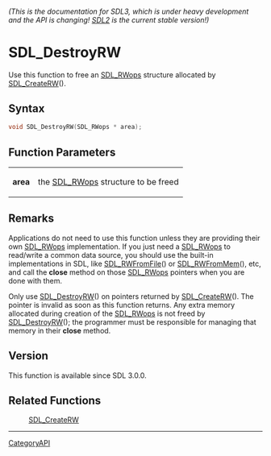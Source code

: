 ====== (This is the documentation for SDL3, which is under heavy development and the API is changing! [https://wiki.libsdl.org/ SDL2] is the current stable version!) ======
= SDL_DestroyRW =

Use this function to free an [[SDL_RWops]] structure allocated by [[SDL_CreateRW]]().

== Syntax ==

<syntaxhighlight lang='c'>
void SDL_DestroyRW(SDL_RWops * area);
</syntaxhighlight>

== Function Parameters ==

{|
|'''area'''
|the [[SDL_RWops]] structure to be freed
|}

== Remarks ==

Applications do not need to use this function unless they are providing
their own [[SDL_RWops]] implementation. If you just need a [[SDL_RWops]] to
read/write a common data source, you should use the built-in
implementations in SDL, like [[SDL_RWFromFile]]() or [[SDL_RWFromMem]](),
etc, and call the '''close''' method on those [[SDL_RWops]] pointers when
you are done with them.

Only use [[SDL_DestroyRW]]() on pointers returned by [[SDL_CreateRW]]().
The pointer is invalid as soon as this function returns. Any extra memory
allocated during creation of the [[SDL_RWops]] is not freed by
[[SDL_DestroyRW]](); the programmer must be responsible for managing that
memory in their '''close''' method.

== Version ==

This function is available since SDL 3.0.0.

== Related Functions ==

:[[SDL_CreateRW]]

----
[[CategoryAPI]]


